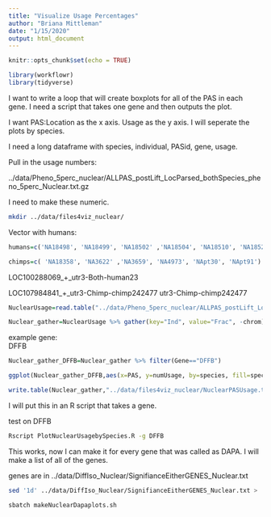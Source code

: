```yaml
---
title: "Visualize Usage Percentages"
author: "Briana Mittleman"
date: "1/15/2020"
output: html_document
---
```


```r
knitr::opts_chunk$set(echo = TRUE)
```


```r
library(workflowr)
library(tidyverse)
```

I want to write a loop that will create boxplots for all of the PAS in each gene. I need a script that takes one gene and then outputs the plot.  

I want PAS:Location as the x axis. Usage as the y axis. I will seperate the plots by species.  


I need a long dataframe with species, individual, PASid, gene, usage.  


Pull in the usage numbers: 

../data/Pheno_5perc_nuclear/ALLPAS_postLift_LocParsed_bothSpecies_pheno_5perc_Nuclear.txt.gz

I need to make these numeric.  


```bash
mkdir ../data/files4viz_nuclear/
```


Vector with humans:

```r
humans=c('NA18498', 'NA18499', 'NA18502' ,'NA18504', 'NA18510', 'NA18523')

chimps=c( 'NA18358', 'NA3622' ,'NA3659', 'NA4973', 'NApt30', 'NApt91')
```

LOC100288069_+_utr3-Both-human23

LOC107984841_+_utr3-Chimp-chimp242477
utr3-Chimp-chimp242477

```r
NuclearUsage=read.table("../data/Pheno_5perc_nuclear/ALLPAS_postLift_LocParsed_bothSpecies_pheno_5perc_Nuclear.txt.gz", header = T)

Nuclear_gather=NuclearUsage %>% gather(key="Ind", value="Frac", -chrom) %>% separate(Frac, into=c("num", "denom"), sep="/") %>% mutate(numUsage=as.integer(num)/as.integer(denom)) %>% replace_na(list(numUsage=0)) %>% separate(Ind, into=c("sample", "fraction"), by="_") %>% mutate(species=ifelse(sample %in% humans, "Human","Chimp")) %>% separate(chrom, into=c("chr","start","end","PASid"), sep=":")%>% separate(PASid, into=c("Gene", "strand", "PASinf"), sep="_") %>% separate(PASinf, into=c("loc", "disc", "PASnum"), sep="-")%>% mutate(PAS=paste(PASnum,loc,sep="_")) %>% dplyr::select(PAS, species,Gene, sample,numUsage)
```



example gene:  
DFFB
```r
Nuclear_gather_DFFB=Nuclear_gather %>% filter(Gene=="DFFB")

ggplot(Nuclear_gather_DFFB,aes(x=PAS, y=numUsage, by=species, fill=species))+ geom_boxplot() + scale_fill_brewer(palette = "Dark2")+theme(axis.text.x = element_text(angle = 90)) + labs(y="Usage", title="Usage by species for DFFB")
```
```r
write.table(Nuclear_gather,"../data/files4viz_nuclear/NuclearPASUsage.txt", col.names = T, row.names = F, quote = F)
```



I will put this in an R script that takes a gene.  


test on DFFB
```bash
Rscript PlotNuclearUsagebySpecies.R -g DFFB
```

This works, now I can make it for every gene that was called as DAPA. I will make a list of all of the genes.  

genes are in ../data/DiffIso_Nuclear/SignifianceEitherGENES_Nuclear.txt

```bash
sed '1d' ../data/DiffIso_Nuclear/SignifianceEitherGENES_Nuclear.txt > ../data/DiffIso_Nuclear/SignifianceEitherGENES_Nuclear_noHead.txt

sbatch makeNuclearDapaplots.sh
```


